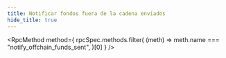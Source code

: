 ```yaml
---
title: Notificar fondos fuera de la cadena enviados
hide_title: true
---
```



<RpcMethod
  method={
    rpcSpec.methods.filter(
      (meth) => meth.name === "notify_offchain_funds_sent",
    )[0]
  }
/>
